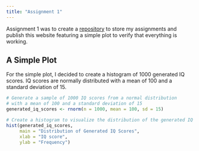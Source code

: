 ```yaml
---
title: "Assignment 1"
---
```


Assignment 1 was to create a [repository](https://github.com/brandao-nicolas/nicolas-brandao-ICMB-HS24) to store my assignments and publish this website featuring a simple plot to verify that everything is working.

## A Simple Plot

For the simple plot, I decided to create a histogram of 1000 generated IQ scores. IQ scores are normally distributed with a mean of 100 and a standard deviation of 15.

```r
# Generate a sample of 1000 IQ scores from a normal distribution
# with a mean of 100 and a standard deviation of 15
generated_iq_scores <- rnorm(n = 1000, mean = 100, sd = 15)

# Create a histogram to visualize the distribution of the generated IQ scores
hist(generated_iq_scores,
     main = "Distribution of Generated IQ Scores",
     xlab = "IQ score",
     ylab = "Frequency")
```
